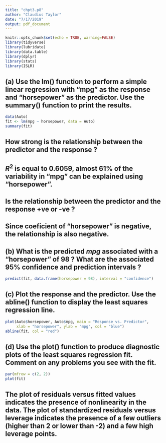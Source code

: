 ```yaml
---
title: "chpt3.p8"
author: "Claudius Taylor"
date: "7/17/2019"
output: pdf_document
---
```


```r
knitr::opts_chunk$set(echo = TRUE, warning=FALSE)
library(tidyverse)
library(lubridate)
library(data.table)
library(dplyr)
library(stats)
library(ISLR)
```     

## (a) Use the lm() function to perform a simple linear regression with "mpg" as the response and "horsepower" as the predictor. Use the summary() function to print the results.  
```r
data(Auto)
fit <- lm(mpg ~ horsepower, data = Auto)
summary(fit)
```

## How strong is the relationship between the predictor and the response ?
## $R^2$ is equal to 0.6059, almost 61% of the variability in "mpg" can be explained using "horsepower".

## Is the relationship between the predictor and the response +ve or -ve ?
## Since coeficient of "horsepower" is negative, the relationship is also negative.

## (b) What is the predicted $mpg$ associated with a "horsepower" of 98 ? What are the associated 95% confidence and prediction intervals ?
```r
predict(fit, data.frame(horsepower = 98), interval = "confidence")
```

## (c) Plot the response and the predictor. Use the abline() function to display the least squares regression line.
```r
plot(Auto$horsepower, Auto$mpg, main = "Response vs. Predictor", 
     xlab = "horsepower", ylab = "mpg", col = "blue")
abline(fit, col = "red")
```

## (d) Use the plot() function to produce diagnostic plots of the least squares regression fit. Comment on any problems you see with the fit.
```r
par(mfrow = c(2, 2))
plot(fit)
```

## The plot of residuals versus fitted values indicates the presence of nonlinearity in the data. The plot of standardized residuals versus leverage indicates the presence of a few outliers (higher than 2 or lower than -2) and a few high leverage points.